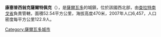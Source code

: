 '''康塞普西翁克薩爾特佩克'''（{{lang-es|Concepción Quezaltepeque}}），是[[薩爾瓦多|薩爾瓦多]]的城鎮，位於該國西北部，由[[查拉特南戈省|查拉特南戈省]]負責管轄，面積52.54平方公里，海拔高度470米，2007年人口6,457，人口密度每平方公里122.9人。

{{Coord|14|5|N|88|57|W|display=title}}

{{ElSalvador-geo-stub}}
[[Category:薩爾瓦多城市|Category:薩爾瓦多城市]]